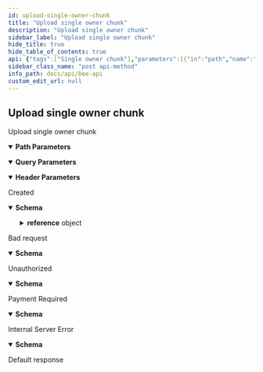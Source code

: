 ```yaml
---
id: upload-single-owner-chunk
title: "Upload single owner chunk"
description: "Upload single owner chunk"
sidebar_label: "Upload single owner chunk"
hide_title: true
hide_table_of_contents: true
api: {"tags":["Single owner chunk"],"parameters":[{"in":"path","name":"owner","schema":{"type":"string","pattern":"^[A-Fa-f0-9]{40}$","example":"36b7efd913ca4cf880b8eeac5093fa27b0825906","title":"EthereumAddress"},"required":true,"description":"Owner"},{"in":"path","name":"id","schema":{"type":"string","pattern":"^([A-Fa-f0-9]+)$","example":"cf880b8eeac5093fa27b0825906c600685","title":"HexString"},"required":true,"description":"Id"},{"in":"query","name":"sig","schema":{"type":"string","pattern":"^([A-Fa-f0-9]+)$","example":"cf880b8eeac5093fa27b0825906c600685","title":"HexString"},"required":true,"description":"Signature"},{"in":"header","name":"swarm-pin","schema":{"type":"boolean"},"required":false,"description":"Represents if the uploaded data should be also locally pinned on the node.\n","title":"SwarmPinParameter"},{"in":"header","schema":{"in":"header","name":"swarm-postage-batch-id","description":"ID of Postage Batch that is used to upload data with","required":true,"schema":{"type":"string","pattern":"^[A-Fa-f0-9]{64}$","example":"36b7efd913ca4cf880b8eeac5093fa27b0825906c600685b6abdd6566e6cfe8f","title":"SwarmAddress"},"title":"SwarmPostageBatchId"},"name":"swarm-postage-batch-id","required":true}],"responses":{"201":{"description":"Created","content":{"application/json":{"schema":{"type":"object","properties":{"reference":{"oneOf":[{"type":"string","pattern":"^[A-Fa-f0-9]{64}$","example":"36b7efd913ca4cf880b8eeac5093fa27b0825906c600685b6abdd6566e6cfe8f","title":"SwarmAddress"},{"type":"string","pattern":"^[A-Fa-f0-9]{128}$","example":"36b7efd913ca4cf880b8eeac5093fa27b0825906c600685b6abdd6566e6cfe8f2d2810619d29b5dbefd5d74abce25d58b81b251baddb9c3871cf0d6967deaae2","title":"SwarmEncryptedReference"},{"type":"string","pattern":"^[A-Za-z0-9]+\\.[A-Za-z0-9]+$","example":"swarm.eth","title":"DomainName"}],"title":"SwarmReference"}},"title":"ReferenceResponse"}}}},"400":{"description":"Bad request","content":{"application/problem+json":{"schema":{"type":"object","properties":{"code":{"type":"integer"},"message":{"type":"string"},"reasons":{"type":"array","nullable":true,"description":"List of reasons for the error message.","items":{"type":"string"}}},"title":"ProblemDetails"}}}},"401":{"description":"Unauthorized","content":{"application/problem+json":{"schema":{"type":"object","properties":{"code":{"type":"integer"},"message":{"type":"string"},"reasons":{"type":"array","nullable":true,"description":"List of reasons for the error message.","items":{"type":"string"}}},"title":"ProblemDetails"}}}},"402":{"description":"Payment Required","content":{"application/problem+json":{"schema":{"type":"object","properties":{"code":{"type":"integer"},"message":{"type":"string"},"reasons":{"type":"array","nullable":true,"description":"List of reasons for the error message.","items":{"type":"string"}}},"title":"ProblemDetails"}}}},"500":{"description":"Internal Server Error","content":{"application/problem+json":{"schema":{"type":"object","properties":{"code":{"type":"integer"},"message":{"type":"string"},"reasons":{"type":"array","nullable":true,"description":"List of reasons for the error message.","items":{"type":"string"}}},"title":"ProblemDetails"}}}},"default":{"description":"Default response"}},"description":"Upload single owner chunk","method":"post","path":"/soc/{owner}/{id}","servers":[{"url":"http://{apiRoot}:{port}/v1","variables":{"apiRoot":{"default":"localhost","description":"Base address of the local bee node main API"},"port":{"default":"1633","description":"Service port provided in bee node config"}}},{"url":"http://{apiRoot}:{port}","variables":{"apiRoot":{"default":"localhost","description":"Base address of the local bee node main API"},"port":{"default":"1633","description":"Service port provided in bee node config"}}}],"security":[{}],"securitySchemes":{"basicAuth":{"type":"http","scheme":"basic"},"bearerAuth":{"type":"http","scheme":"bearer","bearerFormat":"SecurityToken"}},"info":{"version":"5.0.0","title":"Bee API","description":"A list of the currently provided Interfaces to interact with the swarm, implementing file operations and sending messages"},"postman":{"name":"Upload single owner chunk","description":{"type":"text/plain"},"url":{"path":["soc",":owner",":id"],"host":["{{baseUrl}}"],"query":[{"disabled":false,"description":{"content":"(Required) Signature","type":"text/plain"},"key":"sig","value":""}],"variable":[{"disabled":false,"description":{"content":"(Required) Owner","type":"text/plain"},"type":"any","value":"","key":"owner"},{"disabled":false,"description":{"content":"(Required) Id","type":"text/plain"},"type":"any","value":"","key":"id"}]},"header":[{"disabled":false,"description":{"content":"Represents if the uploaded data should be also locally pinned on the node.\n","type":"text/plain"},"key":"swarm-pin","value":""},{"disabled":false,"description":{"content":"(Required) ","type":"text/plain"},"key":"swarm-postage-batch-id","value":""},{"key":"Accept","value":"application/json"}],"method":"POST"}}
sidebar_class_name: "post api-method"
info_path: docs/api/bee-api
custom_edit_url: null
---
```



## Upload single owner chunk



Upload single owner chunk

<details style={{"marginBottom":"1rem"}} data-collapsed={false} open={true}><summary style={{}}><strong>Path Parameters</strong></summary><div><ul><ParamsItem className={"paramsItem"} param={{"in":"path","name":"owner","schema":{"type":"string","pattern":"^[A-Fa-f0-9]{40}$","example":"36b7efd913ca4cf880b8eeac5093fa27b0825906","title":"EthereumAddress"},"required":true,"description":"Owner"}}></ParamsItem><ParamsItem className={"paramsItem"} param={{"in":"path","name":"id","schema":{"type":"string","pattern":"^([A-Fa-f0-9]+)$","example":"cf880b8eeac5093fa27b0825906c600685","title":"HexString"},"required":true,"description":"Id"}}></ParamsItem></ul></div></details><details style={{"marginBottom":"1rem"}} data-collapsed={false} open={true}><summary style={{}}><strong>Query Parameters</strong></summary><div><ul><ParamsItem className={"paramsItem"} param={{"in":"query","name":"sig","schema":{"type":"string","pattern":"^([A-Fa-f0-9]+)$","example":"cf880b8eeac5093fa27b0825906c600685","title":"HexString"},"required":true,"description":"Signature"}}></ParamsItem></ul></div></details><details style={{"marginBottom":"1rem"}} data-collapsed={false} open={true}><summary style={{}}><strong>Header Parameters</strong></summary><div><ul><ParamsItem className={"paramsItem"} param={{"in":"header","name":"swarm-pin","schema":{"type":"boolean"},"required":false,"description":"Represents if the uploaded data should be also locally pinned on the node.\n","title":"SwarmPinParameter"}}></ParamsItem><ParamsItem className={"paramsItem"} param={{"in":"header","schema":{"in":"header","name":"swarm-postage-batch-id","description":"ID of Postage Batch that is used to upload data with","required":true,"schema":{"type":"string","pattern":"^[A-Fa-f0-9]{64}$","example":"36b7efd913ca4cf880b8eeac5093fa27b0825906c600685b6abdd6566e6cfe8f","title":"SwarmAddress"},"title":"SwarmPostageBatchId"},"name":"swarm-postage-batch-id","required":true}}></ParamsItem></ul></div></details><div><ApiTabs><TabItem label={"201"} value={"201"}><div>

Created

</div><div><MimeTabs schemaType={"response"}><TabItem label={"application/json"} value={"application/json"}><SchemaTabs><TabItem label={"Schema"} value={"Schema"}><details style={{}} data-collapsed={false} open={true}><summary style={{"textAlign":"left"}}><strong>Schema</strong></summary><div style={{"textAlign":"left","marginLeft":"1rem"}}></div><ul style={{"marginLeft":"1rem"}}><SchemaItem collapsible={true} className={"schemaItem"}><details style={{}}><summary style={{}}><strong>reference</strong><span style={{"opacity":"0.6"}}> object</span></summary><div style={{"marginLeft":"1rem"}}></div><div><span className={"badge badge--info"}>oneOf</span><SchemaTabs><TabItem label={"string"} value={"0-property"}><p>string</p></TabItem><TabItem label={"string"} value={"1-property"}><p>string</p></TabItem><TabItem label={"string"} value={"2-property"}><p>string</p></TabItem></SchemaTabs></div></details></SchemaItem></ul></details></TabItem><TabItem label={"Example (from schema)"} value={"Example (from schema)"}><ResponseSamples responseExample={"{\n  \"reference\": \"36b7efd913ca4cf880b8eeac5093fa27b0825906c600685b6abdd6566e6cfe8f\"\n}"} language={"json"}></ResponseSamples></TabItem></SchemaTabs></TabItem></MimeTabs></div></TabItem><TabItem label={"400"} value={"400"}><div>

Bad request

</div><div><MimeTabs schemaType={"response"}><TabItem label={"application/problem+json"} value={"application/problem+json"}><SchemaTabs><TabItem label={"Schema"} value={"Schema"}><details style={{}} data-collapsed={false} open={true}><summary style={{"textAlign":"left"}}><strong>Schema</strong></summary><div style={{"textAlign":"left","marginLeft":"1rem"}}></div><ul style={{"marginLeft":"1rem"}}><SchemaItem collapsible={false} name={"code"} required={false} schemaName={"integer"} qualifierMessage={undefined} schema={{"type":"integer"}}></SchemaItem><SchemaItem collapsible={false} name={"message"} required={false} schemaName={"string"} qualifierMessage={undefined} schema={{"type":"string"}}></SchemaItem><SchemaItem collapsible={false} name={"reasons"} required={false} schemaName={"string[]"} qualifierMessage={undefined} schema={{"type":"array","nullable":true,"description":"List of reasons for the error message.","items":{"type":"string"}}}></SchemaItem></ul></details></TabItem><TabItem label={"Example (from schema)"} value={"Example (from schema)"}><ResponseSamples responseExample={"{\n  \"code\": 0,\n  \"message\": \"string\",\n  \"reasons\": [\n    \"string\"\n  ]\n}"} language={"json"}></ResponseSamples></TabItem></SchemaTabs></TabItem></MimeTabs></div></TabItem><TabItem label={"401"} value={"401"}><div>

Unauthorized

</div><div><MimeTabs schemaType={"response"}><TabItem label={"application/problem+json"} value={"application/problem+json"}><SchemaTabs><TabItem label={"Schema"} value={"Schema"}><details style={{}} data-collapsed={false} open={true}><summary style={{"textAlign":"left"}}><strong>Schema</strong></summary><div style={{"textAlign":"left","marginLeft":"1rem"}}></div><ul style={{"marginLeft":"1rem"}}><SchemaItem collapsible={false} name={"code"} required={false} schemaName={"integer"} qualifierMessage={undefined} schema={{"type":"integer"}}></SchemaItem><SchemaItem collapsible={false} name={"message"} required={false} schemaName={"string"} qualifierMessage={undefined} schema={{"type":"string"}}></SchemaItem><SchemaItem collapsible={false} name={"reasons"} required={false} schemaName={"string[]"} qualifierMessage={undefined} schema={{"type":"array","nullable":true,"description":"List of reasons for the error message.","items":{"type":"string"}}}></SchemaItem></ul></details></TabItem><TabItem label={"Example (from schema)"} value={"Example (from schema)"}><ResponseSamples responseExample={"{\n  \"code\": 0,\n  \"message\": \"string\",\n  \"reasons\": [\n    \"string\"\n  ]\n}"} language={"json"}></ResponseSamples></TabItem></SchemaTabs></TabItem></MimeTabs></div></TabItem><TabItem label={"402"} value={"402"}><div>

Payment Required

</div><div><MimeTabs schemaType={"response"}><TabItem label={"application/problem+json"} value={"application/problem+json"}><SchemaTabs><TabItem label={"Schema"} value={"Schema"}><details style={{}} data-collapsed={false} open={true}><summary style={{"textAlign":"left"}}><strong>Schema</strong></summary><div style={{"textAlign":"left","marginLeft":"1rem"}}></div><ul style={{"marginLeft":"1rem"}}><SchemaItem collapsible={false} name={"code"} required={false} schemaName={"integer"} qualifierMessage={undefined} schema={{"type":"integer"}}></SchemaItem><SchemaItem collapsible={false} name={"message"} required={false} schemaName={"string"} qualifierMessage={undefined} schema={{"type":"string"}}></SchemaItem><SchemaItem collapsible={false} name={"reasons"} required={false} schemaName={"string[]"} qualifierMessage={undefined} schema={{"type":"array","nullable":true,"description":"List of reasons for the error message.","items":{"type":"string"}}}></SchemaItem></ul></details></TabItem><TabItem label={"Example (from schema)"} value={"Example (from schema)"}><ResponseSamples responseExample={"{\n  \"code\": 0,\n  \"message\": \"string\",\n  \"reasons\": [\n    \"string\"\n  ]\n}"} language={"json"}></ResponseSamples></TabItem></SchemaTabs></TabItem></MimeTabs></div></TabItem><TabItem label={"500"} value={"500"}><div>

Internal Server Error

</div><div><MimeTabs schemaType={"response"}><TabItem label={"application/problem+json"} value={"application/problem+json"}><SchemaTabs><TabItem label={"Schema"} value={"Schema"}><details style={{}} data-collapsed={false} open={true}><summary style={{"textAlign":"left"}}><strong>Schema</strong></summary><div style={{"textAlign":"left","marginLeft":"1rem"}}></div><ul style={{"marginLeft":"1rem"}}><SchemaItem collapsible={false} name={"code"} required={false} schemaName={"integer"} qualifierMessage={undefined} schema={{"type":"integer"}}></SchemaItem><SchemaItem collapsible={false} name={"message"} required={false} schemaName={"string"} qualifierMessage={undefined} schema={{"type":"string"}}></SchemaItem><SchemaItem collapsible={false} name={"reasons"} required={false} schemaName={"string[]"} qualifierMessage={undefined} schema={{"type":"array","nullable":true,"description":"List of reasons for the error message.","items":{"type":"string"}}}></SchemaItem></ul></details></TabItem><TabItem label={"Example (from schema)"} value={"Example (from schema)"}><ResponseSamples responseExample={"{\n  \"code\": 0,\n  \"message\": \"string\",\n  \"reasons\": [\n    \"string\"\n  ]\n}"} language={"json"}></ResponseSamples></TabItem></SchemaTabs></TabItem></MimeTabs></div></TabItem><TabItem label={"default"} value={"default"}><div>

Default response

</div><div></div></TabItem></ApiTabs></div>
      